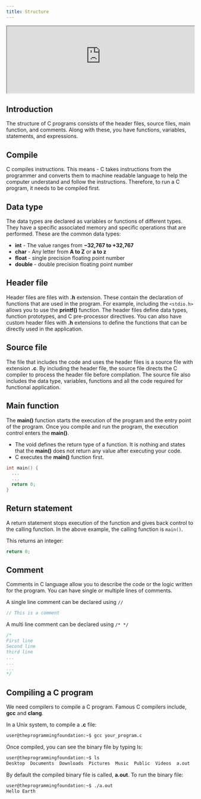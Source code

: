 ```yaml
---
title: Structure
---
```



<Draggable>
  <div class="card-demo" style={{ position: "relative", zIndex: 5 }}>
    <div
      class="card"
      style={{
        backgroundColor: "#000000",
        position: "relative",
        zIndex: 5,
        height: "auto",
      }}
    >
      <iframe
        src="https://peaceful-bohr-249ea0.netlify.app/c.html"
        width="100%"
        height="180px"
        background="black"
        overflow="hidden"
      ></iframe>
      <div
        class="card__body"
        style={{
          backgroundColor: "#1d9dff",
          position: "relative",
          zIndex: 5,
          width: "-50px",
          height: "auto",
        }}
      ></div>
    </div>
  </div>
</Draggable>

## Introduction

The structure of C programs consists of the header files, source files, main function, and comments. Along with these, you have functions, variables, statements, and expressions.

## Compile

C compiles instructions. This means - C takes instructions from the programmer and converts them to machine readable language to help the computer understand and follow the instructions. Therefore, to run a C program, it needs to be compiled first.

## Data type

The data types are declared as variables or functions of different types. They have a specific associated memory and specific operations that are performed. These are the common data types:

- **int** - The value ranges from **−32,767 to +32,767**
- **char** - Any letter from **A to Z** or **a to z**
- **float** - single precision floating point number
- **double** - double precision floating point number

## Header file

Header files are files with **.h** extension. These contain the declaration of functions that are used in the program. For example, including the `<stdio.h>` allows you to use the **printf()** function. The header files define data types, function prototypes, and C pre-processor directives. You can also have custom header files with **.h** extensions to define the functions that can be directly used in the application.

## Source file

The file that includes the code and uses the header files is a source file with extension **.c**. By including the header file, the source file directs the C compiler to process the header file before compilation. The source file also includes the data type, variables, functions and all the code required for functional application.

## Main function

The **main()** function starts the execution of the program and the entry point of the program. Once you compile and run the program, the execution control enters the **main()**.

- The void defines the return type of a function. It is nothing and states that the **main()** does not return any value after executing your code.
- C executes the **main()** function first.

```c
int main() {
  ...
  ...
  return 0;
}
```

## Return statement

A return statement stops execution of the function and gives back control to the calling function. In the above example, the calling function is `main()`.

This returns an integer:

```c
return 0;
```

## Comment

Comments in C language allow you to describe the code or the logic written for the program. You can have single or multiple lines of comments.

A single line comment can be declared using `//`

```c
// This is a comment
```

A multi line comment can be declared using `/* */`

```c
/*
First line
Second line
third line
...
...
...
*/
```

## Compiling a C program

We need compilers to compile a C program. Famous C compilers include, **gcc** and **clang**.

In a Unix system, to compile a **.c** file:

```sh
user@theprogrammingfoundation:~$ gcc your_program.c
```

Once compiled, you can see the binary file by typing ls:

```sh
user@theprogrammingfoundation:~$ ls
Desktop  Documents  Downloads  Pictures  Music  Public  Videos  a.out
```

By default the compiled binary file is called, **a.out**.
To run the binary file:

```sh
user@theprogrammingfoundation:~$ ./a.out
Hello Earth
```

